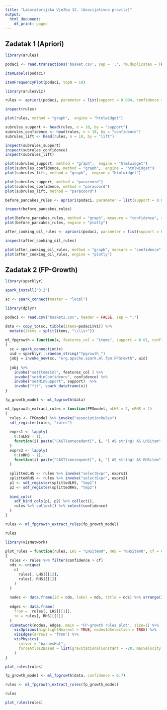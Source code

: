```yaml
---
title: "Laboratorijska Vježba 12. (Asocijativna pravila)"
output:
  html_document:
    df_print: paged
---
```


## Zadatak 1 (Apriori)

```r

library(arules)

podaci <- read.transactions('basket.csv', sep = ',', rm.duplicates = TRUE)

itemLabels(podaci)

itemFrequencyPlot(podaci, topN = 10)
```

```r

library(arulesViz)

rules <- apriori(podaci, parameter = list(support = 0.004, confidence = 0.2))

inspect(rules)
```

```r

plot(rules, method = "graph",  engine = "htmlwidget")
```

```r

subrules_support <- head(rules, n = 10, by = "support")
subrules_confidence <- head(rules, n = 10, by = "confidence")
subrules_lift <- head(rules, n = 10, by = "lift")

inspect(subrules_support)
inspect(subrules_confidence)
inspect(subrules_lift)

plot(subrules_support, method = "graph",  engine = "htmlwidget")
plot(subrules_confidence, method = "graph",  engine = "htmlwidget")
plot(subrules_lift, method = "graph",  engine = "htmlwidget")
```

```r

plot(subrules_support, method = "paracoord")
plot(subrules_confidence, method = "paracoord")
plot(subrules_lift, method = "paracoord")
```

```r

before_pancakes_rules <- apriori(podaci, parameter = list(support = 0.004, confidence = 0.2), appearance = list(default = "lhs", rhs = "pancakes"))
```

```r

inspect(before_pancakes_rules)

plot(before_pancakes_rules, method = "graph", measure = "confidence", shading = "lift")
plot(before_pancakes_rules, engine = "plotly")
```

```r

after_cooking_oil_rules <- apriori(podaci, parameter = list(support = 0.004, confidence = 0.2), appearance = list(default = "rhs", lhs = "cooking oil"))
```

```r

inspect(after_cooking_oil_rules)

plot(after_cooking_oil_rules, method = "graph", measure = "confidence", shading = "lift")
plot(after_cooking_oil_rules, engine = "plotly")
```

## Zadatak 2 (FP-Growth)

```r

library(sparklyr)

spark_install("3.2")

sc <- spark_connect(master = "local")
```

```r

library(dplyr)

podaci <- read.csv("basket2.csv", header = FALSE, sep = ";")

data <- copy_to(sc, tibble(items=podaci$V1)) %>%
  mutate(items = split(items, "\\\\s+"))
```

```r

ml_fpgrowth = function(x, features_col = "items", support = 0.01, confidence = 0.01)
{
  sc = spark_connection(x)
  uid = sparklyr:::random_string("fpgrowth_")
  jobj = invoke_new(sc, "org.apache.spark.ml.fpm.FPGrowth", uid) 
  
  jobj %>% 
    invoke("setItemsCol", features_col ) %>%
    invoke("setMinConfidence", confidence) %>%
    invoke("setMinSupport", support)  %>%
    invoke("fit", spark_dataframe(x))
}

fp_growth_model <- ml_fpgrowth(data)
```

```r

ml_fpgrowth_extract_rules = function(FPGmodel, nLHS = 2, nRHS = 1)
{
  rules <- FPGmodel %>% invoke("associationRules")
  sdf_register(rules, "rules")
  
  exprs1 <- lapply(
    0:(nLHS - 1), 
    function(i) paste("CAST(antecedent[", i, "] AS string) AS LHSitem", i, sep="")
  )
  exprs2 <- lapply(
    0:(nRHS - 1), 
    function(i) paste("CAST(consequent[", i, "] AS string) AS RHSitem", i, sep="")
  )
  
  splittedLHS <- rules %>% invoke("selectExpr", exprs1) 
  splittedRHS <- rules %>% invoke("selectExpr", exprs2) 
  p1 <- sdf_register(splittedLHS, "tmp1")
  p2 <- sdf_register(splittedRHS, "tmp2")
  
  bind_cols(
    sdf_bind_cols(p1, p2) %>% collect(),
    rules %>% collect() %>% select(confidence)
  )
}

rules <- ml_fpgrowth_extract_rules(fp_growth_model)

rules
```

```r

library(visNetwork)

plot_rules = function(rules, LHS = "LHSitem0", RHS = "RHSitem0", cf = 0.5)
{
  rules <- rules %>% filter(confidence > cf)
  nds <- unique(
    c(
      rules[, LHS][[1]],
      rules[, RHS][[1]]
    )
  )
  
  nodes <- data.frame(id = nds, label = nds, title = nds) %>% arrange(id)
  
  edges <- data.frame(
    from =  rules[, LHS][[1]],
    to = rules[, RHS][[1]]
  )
  visNetwork(nodes, edges, main = "FP-growth rules plot", size=1) %>%
    visOptions(highlightNearest = TRUE, nodesIdSelection = TRUE) %>%
    visEdges(arrows = 'from') %>%
    visPhysics(
      solver = "barnesHut", 
      forceAtlas2Based = list(gravitationalConstant = -20, maxVelocity = 1)
    )
}

plot_rules(rules)
```

```r

fp_growth_model <- ml_fpgrowth(data, confidence = 0.7)

rules <- ml_fpgrowth_extract_rules(fp_growth_model)

rules
```

```r

plot_rules(rules)
```
